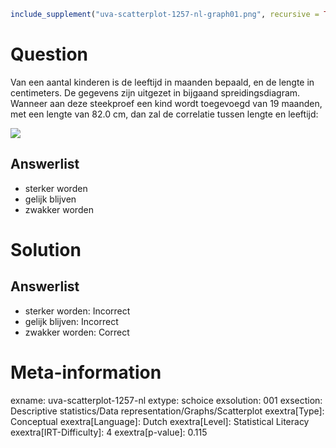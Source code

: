 ```r
include_supplement("uva-scatterplot-1257-nl-graph01.png", recursive = TRUE)
```

Question
========

Van een aantal kinderen is de leeftijd in maanden bepaald, en de lengte
in centimeters. De gegevens zijn uitgezet in bijgaand
spreidingsdiagram.\
Wanneer aan deze steekproef een kind wordt toegevoegd van 19 maanden,
met een lengte van 82.0 cm, dan zal de correlatie tussen lengte en
leeftijd:

![](uva-scatterplot-1257-nl-graph01.png)

Answerlist
----------

* sterker worden
* gelijk blijven
* zwakker worden

Solution
========

Answerlist
----------

* sterker worden: Incorrect
* gelijk blijven: Incorrect
* zwakker worden: Correct

Meta-information
================
exname: uva-scatterplot-1257-nl
extype: schoice
exsolution: 001
exsection: Descriptive statistics/Data representation/Graphs/Scatterplot
exextra[Type]: Conceptual
exextra[Language]: Dutch
exextra[Level]: Statistical Literacy
exextra[IRT-Difficulty]: 4
exextra[p-value]: 0.115
